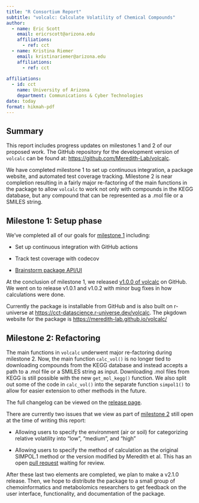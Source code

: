 ```yaml
---
title: "R Consortium Report"
subtitle: "volcalc: Calculate Volatility of Chemical Compounds"
author: 
  - name: Eric Scott
    email: ericrscott@arizona.edu
    affiliations:
      - ref: cct
  - name: Kristina Riemer
    email: kristinariemer@arizona.edu
    affiliations:
      - ref: cct
      
affiliations:
  - id: cct
    name: University of Arizona
    department: Communications & Cyber Technologies
date: today
format: hikmah-pdf
---
```


## Summary

This report includes progress updates on milestones 1 and 2 of our proposed work.
The GitHub repository for the development version of `volcalc` can be found at: <https://github.com/Meredith-Lab/volcalc>.

We have completed milestone 1 to set up continuous integration, a package website, and automated test coverage tracking.
Milestone 2 is near completion resulting in a fairly major re-factoring of the main functions in the package to allow `volcalc` to work not only with compounds in the KEGG database, but any compound that can be represented as a .mol file or a SMILES string.

## Milestone 1: Setup phase

We've completed all of our goals for [milestone 1](https://github.com/Meredith-Lab/volcalc/milestone/1?closed=1) including:

-   Set up continuous integration with GitHub actions

-   Track test coverage with codecov

-   [Brainstorm package API/UI](https://github.com/Meredith-Lab/volcalc/discussions/16)

At the conclusion of milestone 1, we released [v1.0.0 of volcalc](https://github.com/Meredith-Lab/volcalc/releases/tag/v1.0.0) on GitHub.
We went on to release v1.0.1 and v1.0.2 with minor bug fixes in how calculations were done.

Currently the package is installable from GitHub and is also built on r-universe at <https://cct-datascience.r-universe.dev/volcalc>.
The pkgdown website for the package is <https://meredith-lab.github.io/volcalc/>

## Milestone 2: Refactoring

The main functions in `volcalc` underwent major re-factoring during milestone 2.
Now, the main function `calc_vol()` is no longer tied to downloading compounds from the KEGG database and instead accepts a path to a .mol file or a SMILES string as input.
Downloading .mol files from KEGG is still possible with the new `get_mol_kegg()` function.
We also split out some of the code in `calc_vol()` into the separate function `simpol1()` to allow for easier extension to other methods in the future.

The full changelog can be viewed on the [release page](https://github.com/Meredith-Lab/volcalc/releases/tag/v2.0.0).

There are currently two issues that we view as part of [milestone 2](https://github.com/Meredith-Lab/volcalc/milestone/2) still open at the time of writing this report:

-   Allowing users to specify the environment (air or soil) for categorizing relative volatility into "low", "medium", and "high"

-   Allowing users to specify the method of calculation as the original SIMPOL.1 method or the version modified by Meredith et al.
    This has an open [pull request](https://github.com/Meredith-Lab/volcalc/pull/72) waiting for review.

After these last two elements are completed, we plan to make a v2.1.0 release.
Then, we hope to distribute the package to a small group of chemoinformatics and metabolomics researchers to get feedback on the user interface, functionality, and documentation of the package.
